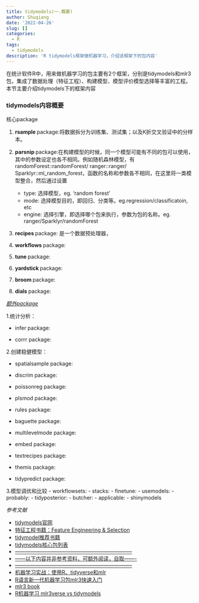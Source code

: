 ```yaml
---
title: tidymodels(一.概要)
author: Shuqiang
date: '2022-04-26'
slug: []
categories:
  - R
tags:
  - tidymodels
description: 'R tidymodels框架做机器学习，介绍该框架下的包内容'
---
```

在统计软件R中，用来做机器学习的包主要有2个框架，分别是tidymodels和mlr3包，集成了数据处理（特征工程）、构建模型、模型评价模型选择等丰富的工程。本节主要介绍tidymodels下的框架内容

### tidymodels内容概要
核心package

1. **rsample   **package:将数据拆分为训练集、测试集；以及K折交叉验证中的分样本。

2. **parsnip   **package:在构建模型的时候，同一个模型可能有不同的包可以使用，其中的参数设定也各不相同。例如随机森林模型，有randomForest::randomForest/ ranger::ranger/ Sparklyr::ml_random_forest，函数的名称和参数各不相同，在这里将一类模型整合，然后通过设置

    - type:     选择模型，eg. 'random forest'
    - mode:     选择模型目的，即回归、分类等。eg.regression/classificatoin, etc
    - engine:   选择引擎，即选择哪个包来执行，参数为包的名称。eg. ranger/Sparklyr/randomForest
    
3. **recipes   **package: 是一个数据预处理器，

4. **workflows **package: 

5. **tune      **package: 

6. **yardstick **package: 

7. **broom     **package: 

8. **dials     **package: 

[*额外package*](https://www.tidymodels.org/packages/)

1.统计分析：

  - infer package:
  
  - corrr package:
  
2.创建稳健模型：

  - spatialsample package:
  
  - discrim package:
  
  - poissonreg package:
  
  - plsmod package:
  
  - rules package:
  
  - baguette package:
  
  - multilevelmode package:
  
  - embed package:
  
  - textrecipes package:
  
  - themis package:
  
  - tidypredict package:
  
3.模型调优和比较
  - workflowsets:
  - stacks:
  - finetune:
  - usemodels:
  - probably:
  - tidyposterior:
  - butcher:
  - applicable:
  - shinymodels











_参考文献_

- [tidymodels官网 ](https://www.tidymodels.org/)
- [特征工程书籍：Feature Engineering & Selection](https://bookdown.org/max/FES/)
- [tidymodel推荐书籍 ](https://www.tidymodels.org/books/)
- [tidymodels核心包列表](https://www.tidymodels.org/packages/)
- [--------------------------------------------------------------------]()
- [------以下内容并非参考资料，可额外阅读，自取-------]()
- [--------------------------------------------------------------------]()
- [机器学习实战：使用R、tidyverse和mlr ](https://book.douban.com/subject/35488867/)
- [R语言新一代机器学习包mlr3快速入门 ](https://zhuanlan.zhihu.com/p/112845336)
- [mlr3 book](https://mlr3book.mlr-org.com/)
- [R机器学习 mlr3verse vs tidymodels](https://zhuanlan.zhihu.com/p/441604607)


